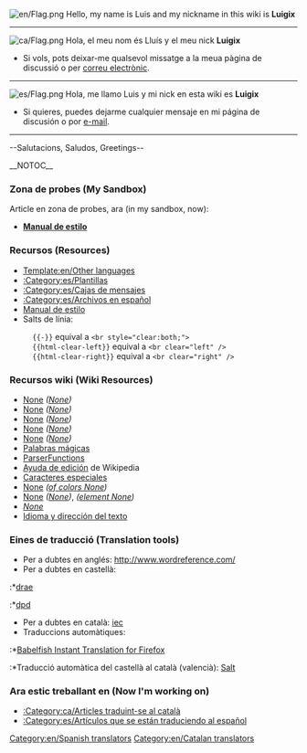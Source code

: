 [[File:en/Flag.png]]
Hello, my name is Luis and my nickname in this wiki is '''Luigix'''
----
[[File:ca/Flag.png]]
Hola, el meu nom és Lluís y el meu nick '''Luigix'''
*Si vols, pots deixar-me qualsevol missatge a la meua pàgina de discussió o per [[Special:Emailuser/Luigix|correu electrònic]].
----
[[File:es/Flag.png]]
Hola, me llamo Luis y mi nick en esta wiki es '''Luigix'''
*Si quieres, puedes dejarme cualquier mensaje en mi página de discusión o por [[Special:Emailuser/Luigix|e-mail]].
----

--Salutacions, Saludos, Greetings-- {{en/Emoticon|Cool|M}}


__NOTOC__
===Zona de probes (My Sandbox)===
Article en zona de probes, ara (in my sandbox, now): 
*'''[[en/Luigix/Sandbox|Manual de estilo]]'''

===Recursos (Resources)===
*[[Template:en/Other languages]]
*[[:Category:es/Plantillas]]
*[[:Category:es/Cajas de mensajes]]
*[[:Category:es/Archivos en español]]
*[[en/Wiki/Manual of Style|Manual de estilo]]
*Salts de línia:
:<code><nowiki>{{-}}</nowiki></code> equival a <code><nowiki><br style="clear:both;"></nowiki></code>
:<code><nowiki>{{html-clear-left}}</nowiki></code> equival a <code><nowiki><br clear="left" /></nowiki></code>
:<code><nowiki>{{html-clear-right}}</nowiki></code> equival a <code><nowiki><br clear="right" /></nowiki></code>

===Recursos wiki (Wiki Resources)===
*[https://www.wikipedia.org/wiki/es:Ayuda:Plantillas None] ''([https://www.wikipedia.org/wiki/Help:Template None])''
*[https://www.wikipedia.org/wiki/es:Ayuda:Categoría None] ''([https://www.wikipedia.org/wiki/Help:Category None])''
*[https://www.wikipedia.org/wiki/es:Ayuda:Imágenes None] ''([https://www.wikipedia.org/wiki/Wikipedia:Picture_tutorial None])''
*[https://www.wikipedia.org/wiki/es:Ayuda:Tablas None] ''([https://www.wikipedia.org/wiki/Help:Table None])''
*[https://www.wikipedia.org/wiki/es:Ayuda:Listas None] ''([https://www.wikipedia.org/wiki/Help:List None])''
*[http://www.mediawiki.org/wiki/Help:Magic_words/es Palabras mágicas]
*[http://www.mediawiki.org/wiki/Help:Extension:ParserFunctions/es ParserFunctions]
*[https://www.wikipedia.org/wiki/es:Ayuda:Cómo_se_edita_una_página Ayuda de edición] de Wikipedia
*[https://www.wikipedia.org/wiki/es:Ayuda:Caracteres_especiales Caracteres especiales]
*[https://www.wikipedia.org/wiki/es:Anexo:Colores None] ''([https://www.wikipedia.org/wiki/List of colors None])''
*[https://www.wikipedia.org/wiki/es:HTML None] ''([https://www.wikipedia.org/wiki/HTML None])'', ''([https://www.wikipedia.org/wiki/HTML element None])''
*''[https://www.wikipedia.org/wiki/Help:Hidden_text None]''
*[http://html.conclase.net/w3c/html401-es/struct/dirlang.html Idioma y dirección del texto]

===Eines de traducció (Translation tools)===
*Per a dubtes en anglés: http://www.wordreference.com/
*Per a dubtes en castellà:
:*[http://buscon.rae.es/draeI/html/cabecera.htm drae]
:*[http://buscon.rae.es/dpdI/ dpd]
*Per a dubtes en català: [http://dlc.iec.cat/index.html iec]
*Traduccions automàtiques:
:*[https://addons.mozilla.org/es-ES/firefox/addon/7004/ Babelfish Instant Translation for Firefox]
:*Traducció automàtica del castellà al català (valencià): [http://www.edu.gva.es/polin/val/salt/apolin_salt.htm Salt]

===Ara estic treballant en (Now I'm working on)===
*[[:Category:ca/Articles traduint-se al català]]
*[[:Category:es/Artículos que se están traduciendo al español]]

[[Category:en/Spanish translators]][[Category:en/Catalan translators]]